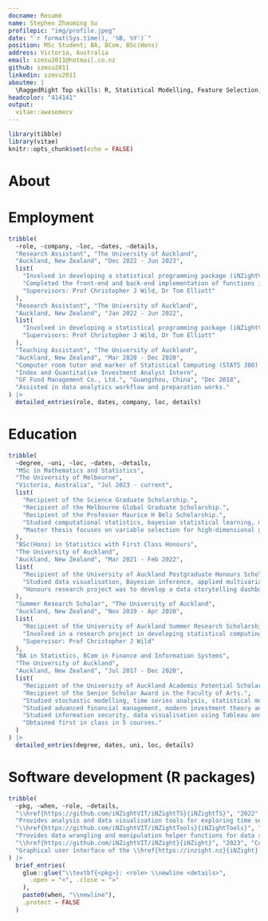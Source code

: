 ```yaml
---
docname: Resumé
name: Stephen Zhaoming Su
profilepic: "img/profile.jpeg"
date: "`r format(Sys.time(), '%B, %Y')`"
position: MSc Student; BA, BCom, BSc(Hons)
address: Victoria, Australia
email: szmsu2011@hotmail.co.nz
github: szmsu2011
linkedin: szmsu2011
aboutme: |
  \RaggedRight Top skills: R, Statistical Modelling, Feature Selection, Computational Statistics, Data Visualisation, Multivariate Analysis, Data Wrangling, Statistical Programming, Statistical Learning, Time Series, Forecasting
headcolor: "414141"
output: 
  vitae::awesomecv
---
```


```r
library(tibble)
library(vitae)
knitr::opts_chunk$set(echo = FALSE)
```

# About

\begin{cvparagraph}

I am a current Master of Science (Mathematics and Statistics) student at the University of Melbourne, with a strong foundation in statistical programming and data analysis. I am proficient in using R for developing statistical tools, and performing data wrangling, model training and visualisation tasks. I excel at combining technical knowledge and skills with teamwork to effectively solve complex real-world problems.

Though I am still pursuing my degree, I have gained valuable hands-on experience through various research projects, allowing me to navigate both independent problem-solving and collaborative environments confidently. I am able to swiftly adapt to challenges and uncertainties in the workplace and have the ability to work with large, unstructured raw data, uncovering insights and mining their potential value through statistical thinking and computation tools.

In the face of uncertainty in a commercial environment, I am confident that my skills and practical experience enable me to transform data into actionable insights, helping the team in making informed decisions. I look forward to taking on a challenging role where I can apply my analytical mindset, statistical programming skills, and passion for solving complex problems to contribute meaningfully to data-driven solutions.

\end{cvparagraph}

# Employment

```r
tribble(
  ~role, ~company, ~loc, ~dates, ~details,
  "Research Assistant", "The University of Auckland",
  "Auckland, New Zealand", "Dec 2022 - Jun 2023",
  list(
    "Involved in developing a statistical programming package (iNZightVIT/iNZightTools) for data wrangling and manipulation",
    "Completed the front-end and back-end implementation of functions in iNZightTS and iNZightTools on iNZight GUI",
    "Supervisors: Prof Christopher J Wild, Dr Tom Elliott"
  ),
  "Research Assistant", "The University of Auckland",
  "Auckland, New Zealand", "Jan 2022 - Jun 2022",
  list(
    "Involved in developing a statistical programming package (iNZightVIT/iNZightTS) for visualising time series",
    "Supervisors: Prof Christopher J Wild, Dr Tom Elliott"
  ),
  "Teaching Assistant", "The University of Auckland",
  "Auckland, New Zealand", "Mar 2020 - Dec 2020",
  "Computer room tutor and marker of Statistical Computing (STATS 380) and Statistical Modelling (STATS 330).",
  "Index and Quantitative Investment Analyst Intern",
  "GF Fund Management Co., Ltd.", "Guangzhou, China", "Dec 2018",
  "Assisted in data analytics workflow and preparation works."
) |>
  detailed_entries(role, dates, company, loc, details)
```

# Education

```r
tribble(
  ~degree, ~uni, ~loc, ~dates, ~details,
  "MSc in Mathematics and Statistics",
  "The University of Melbourne",
  "Victoria, Australia", "Jul 2023 - current",
  list(
    "Recipient of the Science Graduate Scholarship.",
    "Recipient of the Melbourne Global Graduate Scholarship.",
    "Recipient of the Professor Maurice H Belz Scholarship.",
    "Studied computational statistics, bayesian statistical learning, multivariate statistics, mathematical statistics, measure-theoretic probability theory, stochastic optimisation and nonparametric statistical modelling.",
    "Master thesis focuses on variable selection for high-dimensional generalised linear models."
  ),
  "BSc(Hons) in Statistics with First Class Honours",
  "The University of Auckland",
  "Auckland, New Zealand", "Mar 2021 - Feb 2022",
  list(
    "Recipient of the University of Auckland Postgraduate Honours Scholarship.",
    "Studied data visualisation, Bayesian inference, applied multivariate analysis, stochastic processes and statistical computing with R.",
    "Honours research project was to develop a data storytelling dashboard for exploring Auckland air quality using R."
  ),
  "Summer Research Scholar", "The University of Auckland",
  "Auckland, New Zealand", "Nov 2019 - Apr 2020",
  list(
    "Recipient of the University of Auckland Summer Research Scholarship.",
    "Involved in a research project in developing statistical computing tools for Visualising Multivariate Data (SCI078).",
    "Supervisor: Prof Christopher J Wild"
  ),
  "BA in Statistics, BCom in Finance and Information Systems",
  "The University of Auckland",
  "Auckland, New Zealand", "Jul 2017 - Dec 2020",
  list(
    "Recipient of the University of Auckland Academic Potential Scholarship.",
    "Recipient of the Senior Scholar Award in the Faculty of Arts.",
    "Studied stochastic modelling, time series analysis, statistical modelling and statistical computing using R and SAS, in Statistics.",
    "Studied advanced financial management, modern investment theory and risk management, in Finance.",
    "Studied information security, data visualisation using Tableau and enterprise systems with SAP ERP, in Information Systems.",
    "Obtained first in class in 5 courses."
  )
) |>
  detailed_entries(degree, dates, uni, loc, details)
```

# Software development (R packages)

```r
tribble(
  ~pkg, ~when, ~role, ~details,
  "\\href{https://github.com/iNZightVIT/iNZightTS}{iNZightTS}", "2022", "Author",
  "Provides analysis and data visualisation tools for exploring time series data used by iNZightVIT/iNZight.",
  "\\href{https://github.com/iNZightVIT/iNZightTools}{iNZightTools}", "2023", "Author",
  "Provides data wrangling and manipulation helper functions for data science practices in iNZightVIT/iNZight.",
  "\\href{https://github.com/iNZightVIT/iNZight}{iNZight}", "2023", "Contributor",
  "Graphical user interface of the \\href{https://inzight.nz}{iNZight} application, which provides tools for data manipulation, exploratory data analysis, multi-variable graphics, time series analysis and linear models."
) |>
  brief_entries(
    glue::glue("\\textbf{<pkg>}: <role> \\newline <details>",
      .open = "<", .close = ">"
    ),
    paste0(when, "\\newline"),
    .protect = FALSE
  )
```
